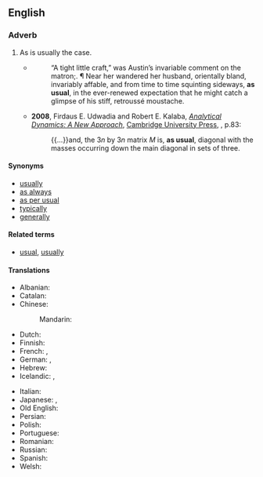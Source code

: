 ==English==

===Adverb===
{{en-adv|-}}

# As is usually the case.
#* {{RQ:Chmbrs YngrSt|IX}}
#*: “A tight little craft,” was Austin’s invariable comment on the matron;{{nb...}}. &para; Near her wandered her husband, orientally bland, invariably affable, and from time to time squinting sideways, '''as usual''', in the ever-renewed expectation that he might catch a glimpse of his stiff, retroussé moustache.
#* '''2008''', Firdaus E. Udwadia and Robert E. Kalaba, ''[http://books.google.com/books?id=Z-QDk1AqCK0C Analytical Dynamics: A New Approach]'', [[w:Cambridge University Press|Cambridge University Press]], {{ISBN|0521048338}}, p.83:
#*: {{...}}and, the 3<var>n</var> by 3<var>n</var> matrix <var>M</var> is, '''as usual''', diagonal <!-- [sic] no comma here --> with the masses occurring down the main diagonal in sets of three{{nb...}}.

====Synonyms====
* [[usually]]
* [[as always]]
* [[as per usual]]
* [[typically]]
* [[generally]]

====Related terms====
* [[usual]], [[usually]]

====Translations====
{{trans-top|as is usually the case}}
* Albanian: {{t|sq|si zakonisht}}
* Catalan: {{t|ca|com de costum}}
* Chinese:
*: Mandarin: {{t+|cmn|照常|tr=zhàocháng|sc=Hani}}
* Dutch: {{t|nl|zoals gewoonlijk}}
* Finnish: {{t|fi|kuten tavallista}}
* French: {{t+|fr|comme d'habitude}}, {{t+|fr|comme d'hab}}
* German: {{t|de|wie üblich}}, {{t|de|wie gewöhnlich}}
* Hebrew: {{t|he|כרגיל|tr=karagil}}
* Icelandic: {{t|is|að venju}}, {{t+|is|eins og vant er}}
{{trans-mid}}
* Italian: {{t|it|come al solito}}
* Japanese: {{t|ja|いつものように|tr=itsumo no yō ni|sc=Jpan}}, {{t|ja|平常通り|tr=へいじょうどおり, heijōdōri|sc=Jpan}}
* Old English: {{t|ang|of gewunan}}
* Persian: {{t|fa|طبق معمول|tr=tebq-e ma'mul}}
* Polish: {{t|pl|jak zwykle}}
* Portuguese: {{t|pt|como de costume}}
* Romanian: {{t|ro|ca de obicei}}
* Russian: {{t|ru|как обы́чно}}
* Spanish: {{t|es|como de costumbre}}
* Welsh: {{t|cy|fel arfer}}
{{trans-bottom}}